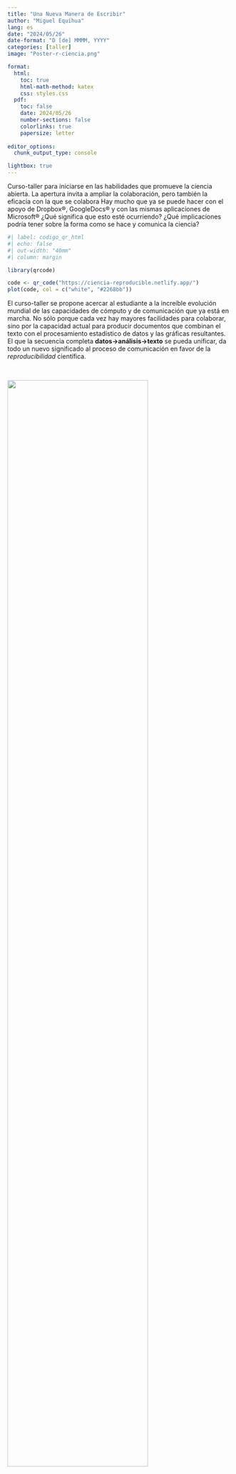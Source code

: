 ```yaml
---
title: "Una Nueva Manera de Escribir"
author: "Miguel Equihua"
lang: es
date: "2024/05/26"
date-format: "D [de] MMMM, YYYY"
categories: [taller]
image: "Poster-r-ciencia.png"

format: 
  html:
    toc: true
    html-math-method: katex
    css: styles.css
  pdf:
    toc: false
    date: 2024/05/26
    number-sections: false
    colorlinks: true
    papersize: letter
    
editor_options: 
  chunk_output_type: console

lightbox: true
---
```


Curso-taller para iniciarse en las habilidades que promueve la ciencia abierta. La apertura invita a ampliar la colaboración, pero  también la eficacia con la que se colabora Hay mucho que ya se puede hacer con el apoyo de Dropbox&reg;, GoogleDocs&reg; y con las mismas aplicaciones de Microsoft&reg; ¿Qué significa que esto esté ocurriendo? ¿Qué implicaciones podría tener sobre la forma como se hace y comunica la ciencia?

::: {.content-visible when-format="html"}
```r
#| label: codigo_qr_html
#| echo: false
#| out-width: "40mm"
#| column: margin

library(qrcode)

code <- qr_code("https://ciencia-reproducible.netlify.app/")
plot(code, col = c("white", "#2268bb"))
```
:::

El curso-taller se propone acercar al estudiante a la increíble evolución mundial de las capacidades de cómputo y de comunicación que ya está en marcha. No sólo porque cada vez hay mayores facilidades para colaborar, sino por la capacidad actual para producir documentos que combinan el texto con el procesamiento estadístico de datos y las gráficas resultantes. El que la secuencia completa **datos&rarr;análisis&rarr;texto** se pueda unificar, da todo un nuevo significado al proceso de comunicación en favor de la _reproducibilidad_ científica. 

\

![](Poster-r-ciencia.png){fig-pos='h' width=79% fig-align="right"}

Los estudiantes aprenderán a producir reportes académicos en distintos formatos: páginas web, documentos tipo Word&reg;, PDF, carteles, presentaciones e incluso artículos o libros. Todo esto sin que se requiera un conocimiento previo de **R** o **RStudio**. Lo haremos paso a paso y con un enfoque de _manos a la obra_. El estudiante podrá elegir los materiales, datos y textos que le interese ensayar.

Las actividades se desarrollarán a lo largo de 4 semanas teórico prácticas. Habrá sesiones presenciales de 3 horas martes y jueves. El resto de la semana el estudiante desarrollará  actividades a su paso, con un carga de trabajo que se estima requerirá 9 horas adicionales cada semana.

 
El curso-taller abordará los siguientes temas: 

+ ¿Ciencia abierta y reproducibilidad?
+ El proceso científico abierto
+ Escribir en **RStudio**
  + _markdown_
  + _Quarto_
  + _pandoc_
  + _ecuaciones Latex_
+ Leer datos desde distintos orígenes: _Excel&reg;_, _Google Sheets&reg;_, _OneCloud&reg;_
+ Colaboración y control de versiones
+ Producción de textos en diversos formatos:
  + html
  + docx
  + pptx
  + pdf
+ Diapositivas para presentaciones _Web_
+ Organización de múltiples documentos
  + Sitio _Web_
  + Blog
  + Libro
+ Producción de manuscritos científicos
+ Publicación en línea.


\

::: {layout="[-1,3,-1]"}

|Mes | Días|
|----|-----|
|junio| 24-30 
|julio| 3-5 |
|julio|8-10 |
|agosto |1-2 y 5-9|
: Las fechas {.striped .hover tbl-colwidths="[40,25]"}

:::

## Requisitos previos

El estudiante tiene familiaridad con el uso de computadoras y el uso de Internet. Para algunas de las actividades será provechoso tener cuentas activas en los servicios en línea **Github** (como sistema de control de versiones) y **Netlify** (para publicar blogs y sitios web personales). El estudiante tendrá que generar su cuenta personal en cada uno de estos servicios. Se recomienda hacerlo con antelación.

1. [Alta en Github.](https://github.com/signup?ref_cta=Sign+up&ref_loc=header+logged+out&ref_page=%2F&source=header-home)
2. [Alta en Netlify.](https://app.netlify.com/signup)

Para las actividades en clase se espera que tendrá ya instalado en su máquina el sistema de control de versiones **Git** (se sugiere utiliizar [Github Desktop](https://docs.github.com/es/desktop)), el interprete del lenguaje de computo **R** y la interface de desarrollo **RStudio**. Las [instrucciones para estos dós últimos están aquí](https://posit.co/download/rstudio-desktop/), en el caso de ambiente _MS-Windows&reg;_ pueden usarse los siguientes enlaces:
 
 1. [Instalar Github Desktop](https://desktop.github.com/?ref_cta=download+desktop&ref_loc=about+github+desktop&ref_page=docs)
 2. [Instalar R](https://cran.rstudio.com/)
 3. [Instalar RStudio](https://download1.rstudio.org/electron/windows/RStudio-2024.04.1-748.exe)

Si interesa verificar la publicación Web de documentos hay que prever que no estén bloqueados en el _Firewall_ de la institución los sitios con terminación `.netlify.app`, pues es la que utilizará el servicio **Netlify** por defecto.

::: {.content-visible when-format="pdf"}
```r
#| label: codigo_qr_pdf
#| echo: false
#| out-width: "50mm"
#| fig-align: center

library(qrcode)

code <- qr_code("https://ciencia-reproducible.netlify.app/")
plot(code, col = c("white", "#2268bb"))
```
:::
